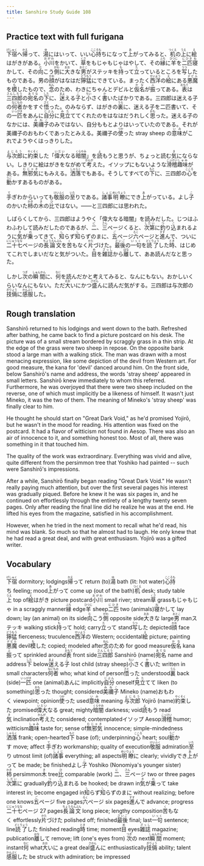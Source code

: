 ```yaml
---
title: Sanshiro Study Guide 108
---
```


## Practice text with full furigana

<p>
<ruby><rb>下宿</rb><rt>げしゅく</rt></ruby>へ<ruby><rb>帰</rb><rt>かえ</rt></ruby>って、<ruby><rb>湯</rb><rt>ゆ</rt></ruby>にはいって、いい<ruby><rb>心持</rb><rt>こころも</rt></ruby>ちになって<ruby><rb>上</rb><rt>あ</rt></ruby>がってみると、<ruby><rb>机</rb><rt>つくえ</rt></ruby>の<ruby><rb>上</rb><rt>うえ</rt></ruby>に<ruby><rb>絵</rb><rt>え</rt></ruby>はがきがある。<ruby><rb>小川</rb><rt>おがわ</rt></ruby>をかいて、<ruby><rb>草</rb><rt>くさ</rt></ruby>をもじゃもじゃはやして、その<ruby><rb>縁</rb><rt>ふち</rt></ruby>に<ruby><rb>羊</rb><rt>ひつじ</rt></ruby>を<ruby><rb>二匹</rb><rt>にひき</rt></ruby><ruby><rb>寝</rb><rt>ね</rt></ruby>かして、その<ruby><rb>向</rb><rt>む</rt></ruby>こう<ruby><rb>側</rb><rt>がわ</rt></ruby>に<ruby><rb>大</rb><rt>おお</rt></ruby>きな<ruby><rb>男</rb><rt>おとこ</rt></ruby>がステッキを<ruby><rb>持</rb><rt>も</rt></ruby>って<ruby><rb>立</rb><rt>た</rt></ruby>っているところを<ruby><rb>写</rb><rt>うつ</rt></ruby>したものである。男の<ruby><rb>顔</rb><rt>かお</rt></ruby>がはなはだ<ruby><rb>獰猛</rb><rt>どうもう</rt></ruby>にできている。まったく<ruby><rb>西洋</rb><rt>せいよう</rt></ruby>の<ruby><rb>絵</rb><rt>え</rt></ruby>にある<ruby><rb>悪魔</rb><rt>デビル</rt></ruby>を<ruby><rb>模</rb><rt>も</rt></ruby>したもので、<ruby><rb>念</rb><rt>ねん</rt></ruby>のため、わきにちゃんとデビルと<ruby><rb>仮名</rb><rt>かな</rt></ruby>が<ruby><rb>振</rb><rt>ふ</rt></ruby>ってある。<ruby><rb>表</rb><rt>おもて</rt></ruby>は<ruby><rb>三四郎</rb><rt>さんしろう</rt></ruby>の<ruby><rb>宛名</rb><rt>あてな</rt></ruby>の<ruby><rb>下</rb><rt>した</rt></ruby>に、<ruby><rb>迷</rb><rt>まよ</rt></ruby>える<ruby><rb>子</rb><rt>こ</rt></ruby>と<ruby><rb>小</rb><rt>ちい</rt></ruby>さく<ruby><rb>書</rb><rt>か</rt></ruby>いたばかりである。三四郎は迷える子の<ruby><rb>何者</rb><rt>なにもの</rt></ruby>かをすぐ<ruby><rb>悟</rb><rt>さと</rt></ruby>った。のみならず、はがきの<ruby><rb>裏</rb><rt>うら</rt></ruby>に、迷える子を二匹書いて、その<ruby><rb>一匹</rb><rt>いっぴき</rt></ruby>をあんに<ruby><rb>自分</rb><rt>じぶん</rt></ruby>に<ruby><rb>見立</rb><rt>みた</rt></ruby>ててくれたのをはなはだうれしく<ruby><rb>思</rb><rt>おも</rt></ruby>った。迷える子のなかには、<ruby><rb>美禰子</rb><rt>みねこ</rt></ruby>のみではない、自分ももとよりはいっていたのである。それが美禰子のおもわくであったとみえる。美禰子の<ruby><rb>使</rb><rt>つか</rt></ruby>った stray sheep の<ruby><rb>意味</rb><rt>いみ</rt></ruby>がこれでようやくはっきりした。
</p>

<p>
<ruby><rb>与次郎</rb><rt>よじろう</rt></ruby>に<ruby><rb>約束</rb><rt>やくそく</rt></ruby>した「<ruby><rb>偉大</rb><rt>いだい</rt></ruby>なる<ruby><rb>暗闇</rb><rt>くらやみ</rt></ruby>」を<ruby><rb>読</rb><rt>よ</rt></ruby>もうと思うが、ちょっと読む<ruby><rb>気</rb><rt>き</rt></ruby>にならない。しきりに絵はがきをながめて<ruby><rb>考</rb><rt>かんが</rt></ruby>えた。イソップにもないような<ruby><rb>滑稽</rb><rt>こっけい</rt></ruby><ruby><rb>趣味</rb><rt>しゅみ</rt></ruby>がある。<ruby><rb>無邪気</rb><rt>むじゃき</rt></ruby>にもみえる。<ruby><rb>洒落</rb><rt>しゃらく</rt></ruby>でもある。そうしてすべての<ruby><rb>下</rb><rt>もと</rt></ruby>に、三四郎の<ruby><rb>心</rb><rt>こころ</rt></ruby>を<ruby><rb>動</rb><rt>うご</rt></ruby>かすあるものがある。
</p>

<p>
<ruby><rb>手</rb><rt>て</rt></ruby>ぎわからいっても<ruby><rb>敬服</rb><rt>けいふく</rt></ruby>の<ruby><rb>至</rb><rt>いた</rt></ruby>りである。<ruby><rb>諸事</rb><rt>しょじ</rt></ruby><ruby><rb>明瞭</rb><rt>めいりょう</rt></ruby>にでき<ruby><rb>上</rb><rt>あ</rt></ruby>がっている。よし<ruby><rb>子</rb><rt>こ</rt></ruby>のかいた<ruby><rb>柿</rb><rt>かき</rt></ruby>の<ruby><rb>木</rb><rt>き</rt></ruby>の<ruby><rb>比</rb><rt>ひ</rt></ruby>ではない。――と三四郎には思われた。
</p>

<p>
しばらくしてから、三四郎はようやく「偉大なる暗闇」を読みだした。じつはふわふわして読みだしたのであるが、<ruby><rb>二</rb><rt>に</rt></ruby>、<ruby><rb>三</rb><rt>さん</rt></ruby>ページくると、<ruby><rb>次第</rb><rt>しだい</rt></ruby>に<ruby><rb>釣</rb><rt>つ</rt></ruby>り<ruby><rb>込</rb><rt>こ</rt></ruby>まれるように<ruby><rb>気</rb><rt>き</rt></ruby>が<ruby><rb>乗</rb><rt>の</rt></ruby>ってきて、<ruby><rb>知</rb><rt>し</rt></ruby>らず<ruby><rb>知</rb><rt>し</rt></ruby>らずのまに、<ruby><rb>五</rb><rt>ご</rt></ruby>ページ<ruby><rb>六</rb><rt>ろく</rt></ruby>ページと<ruby><rb>進</rb><rt>すす</rt></ruby>んで、ついに<ruby><rb>二十七</rb><rt>にじゅうなな</rt></ruby>ページの<ruby><rb>長論文</rb><rt>ちょうろんぶん</rt></ruby>を<ruby><rb>苦</rb><rt>く</rt></ruby>もなく<ruby><rb>片</rb><rt>かた</rt></ruby>づけた。<ruby><rb>最後</rb><rt>さいご</rt></ruby>の<ruby><rb>一句</rb><rt>いっく</rt></ruby>を<ruby><rb>読了</rb><rt>どくりょう</rt></ruby>した<ruby><rb>時</rb><rt>とき</rt></ruby>、はじめてこれでしまいだなと気がついた。<ruby><rb>目</rb><rt>め</rt></ruby>を<ruby><rb>雑誌</rb><rt>ざっし</rt></ruby>から<ruby><rb>離</rb><rt>はな</rt></ruby>して、ああ読んだなと思った。
</p>

<p>
しかし<ruby><rb>次</rb><rt>つぎ</rt></ruby>の<ruby><rb>瞬間</rb><rt>しゅんかん</rt></ruby>に、<ruby><rb>何</rb><rt>なに</rt></ruby>を読んだかと考えてみると、なんにもない。おかしいくらいなんにもない。ただ<ruby><rb>大</rb><rt>おお</rt></ruby>いにかつ<ruby><rb>盛</rb><rt>さかん</rt></ruby>んに読んだ気がする。三四郎は与次郎の<ruby><rb>技倆</rb><rt>ぎりょう</rt></ruby>に<ruby><rb>感服</rb><rt>かんぷく</rt></ruby>した。
</p>


## Rough translation

Sanshirō returned to his lodgings and went down to the bath. Refreshed after bathing, he came back to find a picture postcard on his desk. The picture was of a small stream bordered by scraggly grass in a thin strip. At the edge of the grass were two sheep in repose. On the opposite bank stood a large man with a walking stick. The man was drawn with a most menacing expression, like some depiction of the devil from Western art. For good measure, the kana for 'devil' danced around him. On the front side, below Sanshirō's name and address, the words 'stray sheep' appeared in small letters. Sanshirō knew immediately to whom this referred. Furthermore, he was overjoyed that there were two sheep included on the reverse, one of which must implicitly be a likeness of himself. It wasn't just Mineko, it was the two of them. The meaning of Mineko's 'stray sheep' was finally clear to him.

He thought he should start on "Great Dark Void," as he'd promised Yojirō, but he wasn't in the mood for reading. His attention was fixed on the postcard. It had a flavor of witticism not found in Aesop. There was also an air of innocence to it, and something honest too. Most of all, there was something in it that touched him.

The quality of the work was extraordinary. Everything was vivid and alive, quite different from the persimmon tree that Yoshiko had painted -- such were Sanshirō's impressions.

After a while, Sanshirō finally began reading "Great Dark Void." He wasn't really paying much attention, but over the first several pages his interest was gradually piqued. Before he knew it he was six pages in, and he continued on effortlessly through the entirety of a lengthy twenty seven pages. Only after reading the final line did he realize he was at the end. He lifted his eyes from the magazine, satisfied in his accomplishment.

However, when he tried in the next moment to recall what he'd read, his mind was blank. So much so that he almost had to laugh. He only knew that he had read a great deal, and with great enthusiasm. Yojirō was a gifted writer.      


## Vocabulary

<p>
<span class="vocabstudy"><ruby><rb>下宿</rb><rt>げしゅく</rt></ruby>&nbsp;dormitory; lodgings</span><span class="vocabstudy"><ruby><rb>帰</rb><rt>かえ</rt></ruby>って&nbsp;return (to)</span><span class="vocabstudy"><ruby><rb>湯</rb><rt>ゆ</rt></ruby>&nbsp;bath (lit: hot water)</span><span class="vocabstudy"><ruby><rb>心持</rb><rt>こころも</rt></ruby>ち&nbsp;feeling; mood</span><span class="vocabstudy"><ruby><rb>上</rb><rt>あ</rt></ruby>がって&nbsp;come up (out of the bath)</span><span class="vocabstudy"><ruby><rb>机</rb><rt>つくえ</rt></ruby>&nbsp;desk; study table</span><span class="vocabstudy"><ruby><rb>上</rb><rt>うえ</rt></ruby>&nbsp;top of</span><span class="vocabstudy"><ruby><rb>絵</rb><rt>え</rt></ruby>はがき&nbsp;picture postcard</span><span class="vocabstudy"><ruby><rb>小川</rb><rt>おがわ</rt></ruby>&nbsp;small river; stream</span><span class="vocabstudy"><ruby><rb>草</rb><rt>くさ</rt></ruby>&nbsp;grass</span><span class="vocabstudy">もじゃもじゃ&nbsp;in a scraggly manner</span><span class="vocabstudy"><ruby><rb>縁</rb><rt>ふち</rt></ruby>&nbsp;edge</span><span class="vocabstudy"><ruby><rb>羊</rb><rt>ひつじ</rt></ruby>&nbsp;sheep</span><span class="vocabstudy"><ruby><rb>二匹</rb><rt>にひき</rt></ruby>&nbsp;two (animals)</span><span class="vocabstudy"><ruby><rb>寝</rb><rt>ね</rt></ruby>かして&nbsp;lay down; lay (an animal) on its side</span><span class="vocabstudy"><ruby><rb>向</rb><rt>む</rt></ruby>こう<ruby><rb>側</rb><rt>がわ</rt></ruby>&nbsp;opposite side</span><span class="vocabstudy"><ruby><rb>大</rb><rt>おお</rt></ruby>きな&nbsp;large</span><span class="vocabstudy"><ruby><rb>男</rb><rt>おとこ</rt></ruby>&nbsp;man</span><span class="vocabstudy">ステッキ&nbsp;walking stick</span><span class="vocabstudy"><ruby><rb>持</rb><rt>も</rt></ruby>って&nbsp;hold; carry</span><span class="vocabstudy"><ruby><rb>立</rb><rt>た</rt></ruby>って&nbsp;stand</span><span class="vocabstudy"><ruby><rb>写</rb><rt>うつ</rt></ruby>した&nbsp;depicted</span><span class="vocabstudy"><ruby><rb>顔</rb><rt>かお</rt></ruby>&nbsp;face</span><span class="vocabstudy"><ruby><rb>獰猛</rb><rt>どうもう</rt></ruby>&nbsp;fierceness; truculence</span><span class="vocabstudy"><ruby><rb>西洋</rb><rt>せいよう</rt></ruby>の&nbsp;Western; occidental</span><span class="vocabstudy"><ruby><rb>絵</rb><rt>え</rt></ruby>&nbsp;picture; painting</span><span class="vocabstudy"><ruby><rb>悪魔</rb><rt>デビル</rt></ruby>&nbsp;devil</span><span class="vocabstudy"><ruby><rb>模</rb><rt>も</rt></ruby>した&nbsp;copied; modeled after</span><span class="vocabstudy"><ruby><rb>念</rb><rt>ねん</rt></ruby>のため&nbsp;for good measure</span><span class="vocabstudy"><ruby><rb>仮名</rb><rt>かな</rt></ruby>&nbsp;kana</span><span class="vocabstudy"><ruby><rb>振</rb><rt>ふ</rt></ruby>って&nbsp;sprinkled around</span><span class="vocabstudy"><ruby><rb>表</rb><rt>おもて</rt></ruby>&nbsp;front side</span><span class="vocabstudy"><ruby><rb>三四郎</rb><rt>さんしろう</rt></ruby>&nbsp;Sanshirō (name)</span><span class="vocabstudy"><ruby><rb>宛名</rb><rt>あてな</rt></ruby>&nbsp;name and address</span><span class="vocabstudy"><ruby><rb>下</rb><rt>した</rt></ruby>&nbsp;below</span><span class="vocabstudy"><ruby><rb>迷</rb><rt>まよ</rt></ruby>える<ruby><rb>子</rb><rt>こ</rt></ruby>&nbsp;lost child (stray sheep)</span><span class="vocabstudy"><ruby><rb>小</rb><rt>ちい</rt></ruby>さく<ruby><rb>書</rb><rt>か</rt></ruby>いた&nbsp;written in small characters</span><span class="vocabstudy"><ruby><rb>何者</rb><rt>なにもの</rt></ruby>&nbsp;who; what kind of person</span><span class="vocabstudy"><ruby><rb>悟</rb><rt>さと</rt></ruby>った&nbsp;understood</span><span class="vocabstudy"><ruby><rb>裏</rb><rt>うら</rt></ruby>&nbsp;back (side)</span><span class="vocabstudy"><ruby><rb>一匹</rb><rt>いっぴき</rt></ruby>&nbsp;one (animal)</span><span class="vocabstudy">あんに&nbsp;implicitly</span><span class="vocabstudy"><ruby><rb>自分</rb><rt>じぶん</rt></ruby>&nbsp;oneself</span><span class="vocabstudy"><ruby><rb>見立</rb><rt>みた</rt></ruby>てて&nbsp;liken (to something)</span><span class="vocabstudy"><ruby><rb>思</rb><rt>おも</rt></ruby>った&nbsp;thought; considered</span><span class="vocabstudy"><ruby><rb>美禰子</rb><rt>みねこ</rt></ruby>&nbsp;Mineko (name)</span><span class="vocabstudy">おもわく&nbsp;viewpoint; opinion</span><span class="vocabstudy"><ruby><rb>使</rb><rt>つか</rt></ruby>った&nbsp;used</span><span class="vocabstudy"><ruby><rb>意味</rb><rt>いみ</rt></ruby>&nbsp;meaning</span>
<span class="vocabstudy"><ruby><rb>与次郎</rb><rt>よじろう</rt></ruby>&nbsp;Yojirō (name)</span><span class="vocabstudy"><ruby><rb>約束</rb><rt>やくそく</rt></ruby>した&nbsp;promised</span><span class="vocabstudy"><ruby><rb>偉大</rb><rt>いだい</rt></ruby>なる&nbsp;great; mighty</span><span class="vocabstudy"><ruby><rb>暗闇</rb><rt>くらやみ</rt></ruby>&nbsp;darkness; void</span><span class="vocabstudy"><ruby><rb>読</rb><rt>よ</rt></ruby>もう&nbsp;read</span><span class="vocabstudy"><ruby><rb>気</rb><rt>き</rt></ruby>&nbsp;inclination</span><span class="vocabstudy"><ruby><rb>考</rb><rt>かんが</rt></ruby>えた&nbsp;considered; contemplated</span><span class="vocabstudy">イソップ&nbsp;Aesop</span><span class="vocabstudy"><ruby><rb>滑稽</rb><rt>こっけい</rt></ruby>&nbsp;humor; witticism</span><span class="vocabstudy"><ruby><rb>趣味</rb><rt>しゅみ</rt></ruby>&nbsp;taste for; sense of</span><span class="vocabstudy"><ruby><rb>無邪気</rb><rt>むじゃき</rt></ruby>&nbsp;innocence; simple-mindedness</span><span class="vocabstudy"><ruby><rb>洒落</rb><rt>しゃらく</rt></ruby>&nbsp;frank; open-hearted</span><span class="vocabstudy"><ruby><rb>下</rb><rt>もと</rt></ruby>&nbsp;base (of); underpinning</span><span class="vocabstudy"><ruby><rb>心</rb><rt>こころ</rt></ruby>&nbsp;heart; soul</span><span class="vocabstudy"><ruby><rb>動</rb><rt>うご</rt></ruby>かす&nbsp;move; affect</span>
<span class="vocabstudy"><ruby><rb>手</rb><rt>て</rt></ruby>ぎわ&nbsp;workmanship; quality of execution</span><span class="vocabstudy"><ruby><rb>敬服</rb><rt>けいふく</rt></ruby>&nbsp;admiration</span><span class="vocabstudy"><ruby><rb>至</rb><rt>いた</rt></ruby>り&nbsp;utmost limit (of)</span><span class="vocabstudy"><ruby><rb>諸事</rb><rt>しょじ</rt></ruby>&nbsp;everything; all aspects</span><span class="vocabstudy"><ruby><rb>明瞭</rb><rt>めいりょう</rt></ruby>に&nbsp;clearly; vividly</span><span class="vocabstudy">でき<ruby><rb>上</rb><rt>あ</rt></ruby>がって&nbsp;be made; be finished</span><span class="vocabstudy">よし<ruby><rb>子</rb><rt>こ</rt></ruby>&nbsp;Yoshiko (Nonomiya's younger sister)</span><span class="vocabstudy"><ruby><rb>柿</rb><rt>かき</rt></ruby>&nbsp;persimmon</span><span class="vocabstudy"><ruby><rb>木</rb><rt>き</rt></ruby>&nbsp;tree</span><span class="vocabstudy"><ruby><rb>比</rb><rt>ひ</rt></ruby>&nbsp;comparable (work)</span>
<span class="vocabstudy"><ruby><rb>二</rb><rt>に</rt></ruby>、<ruby><rb>三</rb><rt>さん</rt></ruby>ページ&nbsp;two or three pages</span><span class="vocabstudy"><ruby><rb>次第</rb><rt>しだい</rt></ruby>に&nbsp;gradually</span><span class="vocabstudy"><ruby><rb>釣</rb><rt>つ</rt></ruby>り<ruby><rb>込</rb><rt>こ</rt></ruby>まれる&nbsp;be hooked; be drawn in</span><span class="vocabstudy"><ruby><rb>気</rb><rt>き</rt></ruby>が<ruby><rb>乗</rb><rt>の</rt></ruby>って&nbsp;take interest in; become engaged in</span><span class="vocabstudy"><ruby><rb>知</rb><rt>し</rt></ruby>らず<ruby><rb>知</rb><rt>し</rt></ruby>らずのまに&nbsp;without realizing; before one knows</span><span class="vocabstudy"><ruby><rb>五</rb><rt>ご</rt></ruby>ページ&nbsp;five pages</span><span class="vocabstudy"><ruby><rb>六</rb><rt>ろく</rt></ruby>ページ&nbsp;six pages</span><span class="vocabstudy"><ruby><rb>進</rb><rt>すす</rt></ruby>んで&nbsp;advance; progress</span><span class="vocabstudy"><ruby><rb>二十七</rb><rt>にじゅうなな</rt></ruby>ページ&nbsp;27 pages</span><span class="vocabstudy"><ruby><rb>長論文</rb><rt>ちょうろんぶん</rt></ruby>&nbsp;long piece; lengthy composition</span><span class="vocabstudy"><ruby><rb>苦</rb><rt>く</rt></ruby>もなく&nbsp;effortlessly</span><span class="vocabstudy"><ruby><rb>片</rb><rt>かた</rt></ruby>づけた&nbsp;polished off; finished</span><span class="vocabstudy"><ruby><rb>最後</rb><rt>さいご</rt></ruby>&nbsp;final; last</span><span class="vocabstudy"><ruby><rb>一句</rb><rt>いっく</rt></ruby>&nbsp;sentence; line</span><span class="vocabstudy"><ruby><rb>読了</rb><rt>どくりょう</rt></ruby>した&nbsp;finished reading</span><span class="vocabstudy"><ruby><rb>時</rb><rt>とき</rt></ruby>&nbsp;time; moment</span><span class="vocabstudy"><ruby><rb>目</rb><rt>め</rt></ruby>&nbsp;eyes</span><span class="vocabstudy"><ruby><rb>雑誌</rb><rt>ざっし</rt></ruby>&nbsp;magazine; publication</span><span class="vocabstudy"><ruby><rb>離</rb><rt>はな</rt></ruby>して&nbsp;remove; lift (one's eyes from)</span>
<span class="vocabstudy"><ruby><rb>次</rb><rt>つぎ</rt></ruby>の&nbsp;next</span><span class="vocabstudy"><ruby><rb>瞬間</rb><rt>しゅんかん</rt></ruby>&nbsp;moment; instant</span><span class="vocabstudy"><ruby><rb>何</rb><rt>なに</rt></ruby>&nbsp;what</span><span class="vocabstudy"><ruby><rb>大</rb><rt>おお</rt></ruby>いに&nbsp;a great deal</span><span class="vocabstudy"><ruby><rb>盛</rb><rt>さかん</rt></ruby>んに&nbsp;enthusiastically</span><span class="vocabstudy"><ruby><rb>技倆</rb><rt>ぎりょう</rt></ruby>&nbsp;ability; talent</span><span class="vocabstudy"><ruby><rb>感服</rb><rt>かんぷく</rt></ruby>した&nbsp;be struck with admiration; be impressed</span>
</p>
